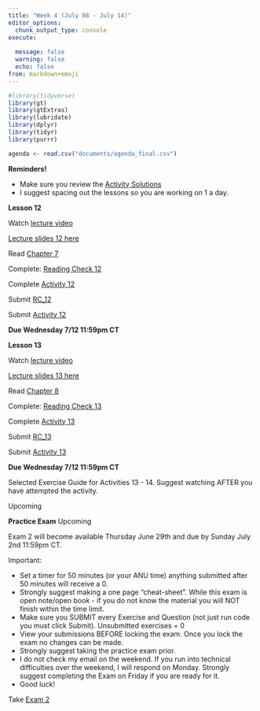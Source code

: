 ```yaml
---
title: "Week 4 (July 08 - July 14)"
editor_options: 
  chunk_output_type: console
execute:
  
  message: false
  warning: false
  echo: false
from: markdown+emoji
---
```


```r
#library(tidyverse)
library(gt)
library(gtExtras)
library(lubridate)
library(dplyr)
library(tidyr)
library(purrr)

agenda <- read.csv("documents/agenda_final.csv") 
```

::: slide-deck
**Reminders!**

-   Make sure you review the [Activity Solutions](/course-solutions.html)
-   I suggest spacing out the lessons so you are working on 1 a day.
:::

::: slide-deck
**Lesson 12**

::: video
Watch [lecture video]()
:::

::: slides
[Lecture slides 12 here](/slides/lec12.html)
:::

::: source
Read [Chapter 7](https://nustat.github.io/intro-stat-data-sci/07-causality.html)
:::

::: source
Complete: [Reading Check 12](https://amkuyper.shinyapps.io/12_randomization/)
:::

::: source
Complete [Activity 12](https://posit.cloud/spaces/321338/content/5176490)
:::

::: homework
Submit [RC_12](https://canvas.northwestern.edu/courses/192604/assignments/1244680)

Submit [Activity 12](https://canvas.northwestern.edu/courses/192604/assignments/1244645)

**Due Wednesday 7/12 11:59pm CT**
:::
:::

::: slide-deck
**Lesson 13**

::: video
Watch [lecture video]()
:::

::: slides
[Lecture slides 13 here](/slides/lec13.html)
:::

::: source
Read [Chapter 8](https://nustat.github.io/intro-stat-data-sci/08-populations.html)
:::

::: source
Complete: [Reading Check 13](https://amkuyper.shinyapps.io/13_generalizability/)
:::

::: source
Complete [Activity 13](https://posit.cloud/spaces/321338/content/5176491)
:::

::: homework
Submit [RC_13](https://canvas.northwestern.edu/courses/192604/assignments/1244681)

Submit [Activity 13](https://canvas.northwestern.edu/courses/192604/assignments/1244646)

**Due Wednesday 7/12 11:59pm CT**
:::
:::


::: lab
Selected Exercise Guide for Activities 13 - 14. Suggest watching AFTER you have attempted the activity.

::: video
Upcoming <!-- Watch [selected solution guide](https://northwestern.hosted.panopto.com/Panopto/Pages/Viewer.aspx?id=661d6219-cdb9-4d90-b1eb-b02900f70e88) -->
:::
:::


::: slide-deck
**Practice Exam**
Upcoming
:::

::: exam
Exam 2 will become available Thursday June 29th and due by Sunday July 2nd 11:59pm CT.

Important:

- Set a timer for 50 minutes (or your ANU time) anything submitted after 50 minutes will receive a 0.
- Strongly suggest making a one page "cheat-sheet". While this exam is open note/open book - if you do not know the material you will NOT finish within the time limit.
- Make sure you SUBMIT every Exercise and Question (not just run code you must click Submit). Unsubmitted exercises = 0
- View your submissions BEFORE locking the exam. Once you lock the exam no changes can be made.
- Strongly suggest taking the practice exam prior.
- I do not check my email on the weekend. If you run into technical difficulties over the weekend, I will respond on Monday. Strongly suggest completing the Exam on Friday if you are ready for it.
- Good luck!

Take [Exam 2](https://canvas.northwestern.edu/courses/192604/assignments/1244660)
:::